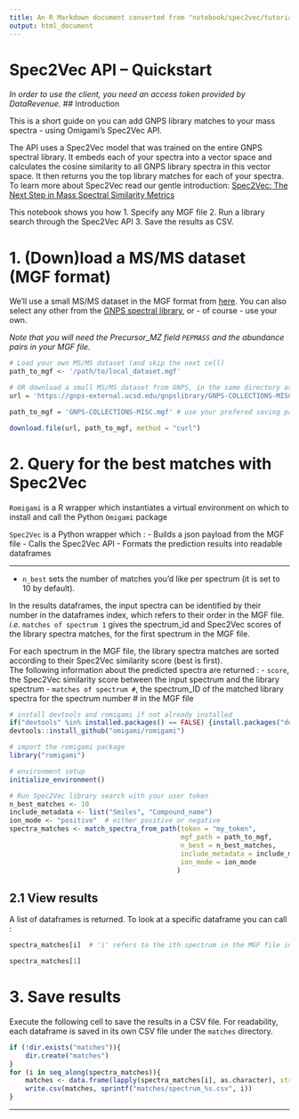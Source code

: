 ```yaml
---
title: An R Markdown document converted from "notebook/spec2vec/tutorial.ipynb"
output: html_document
---
```


# Spec2Vec API – Quickstart

*In order to use the client, you need an access token provided by DataRevenue.*
## Introduction

This is a short guide on you can add GNPS library matches to your mass spectra - using Omigami's Spec2Vec API.

The API uses a Spec2Vec model that was trained on the entire GNPS spectral library. It embeds each of your spectra into a vector space and calculates the cosine similarity to all GNPS library spectra in this vector space. It then returns you the top library matches for each of your spectra. To learn more about Spec2Vec read our gentle introduction: [Spec2Vec: The Next Step in Mass Spectral Similarity Metrics](https://www.datarevenue.com/en-blog/spec2vec-mass-spectral-similarity-metric)

This notebook shows you how 
1. Specify any MGF file
2. Run a library search through the Spec2Vec API
3. Save the results as CSV.

# 1. (Down)load a MS/MS dataset (MGF format)

We'll use a small MS/MS dataset in the MGF format from [here](https://gnps-external.ucsd.edu/gnpslibrary/GNPS-COLLECTIONS-MISC.mgf).
You can also select any other from the [GNPS spectral library](https://gnps-external.ucsd.edu/gnpslibrary), or - of course - use your own.

*Note that you will need the Precursor_MZ field `PEPMASS` and the abundance pairs in your MGF file.*

```r
# Load your own MS/MS dataset (and skip the next cell)
path_to_mgf <- '/path/to/local_dataset.mgf'
```

```r
# OR download a small MS/MS dataset from GNPS, in the same directory as this notebook
url = 'https://gnps-external.ucsd.edu/gnpslibrary/GNPS-COLLECTIONS-MISC.mgf'

path_to_mgf = 'GNPS-COLLECTIONS-MISC.mgf' # use your prefered saving path here

download.file(url, path_to_mgf, method = "curl")
```

# 2. Query for the best matches with Spec2Vec

`Romigami` is a R wrapper which instantiates a virtual environment on which to install and call the Python `Omigami` package

`Spec2Vec` is a Python wrapper which :
- Builds a json payload from the MGF file
- Calls the Spec2Vec API
- Formats the prediction results into readable dataframes

____
- `n_best` sets the number of matches you'd like per spectrum (it is set to 10 by default).

In the results dataframes, the input spectra can be identified by their number in the dataframes index, which refers to their order in the MGF file.  
*i.e.* `matches of spectrum 1` gives the spectrum_id and Spec2Vec scores of the library spectra matches, for the first spectrum in the MGF file.

For each spectrum in the MGF file, the library spectra matches are sorted according to their Spec2Vec similarity score (best is first).   
The following information about the predicted spectra are returned :
- `score`, the Spec2Vec similarity score between the input spectrum and the library spectrum
- `matches of spectrum #`, the spectrum_ID of the matched library spectra for the spectrum number # in the MGF file

```r
# install devtools and romigami if not already installed
if("devtools" %in% installed.packages() == FALSE) {install.packages("devtools")}
devtools::install_github("omigami/romigami")

# import the romigami package
library("romigami")
```

```r
# environment setup
initialize_environment()
```

```r
# Run Spec2Vec library search with your user token
n_best_matches <- 10
include_metadata <- list("Smiles", "Compound_name")
ion_mode <- "positive"  # either positive or negative
spectra_matches <- match_spectra_from_path(token = "my_token",
                                           mgf_path = path_to_mgf,
                                           n_best = n_best_matches,
                                           include_metadata = include_metadata,
                                           ion_mode = ion_mode
                                          )
```

## 2.1 View results
A list of dataframes is returned. To look at a specific dataframe you can call :
```python
spectra_matches[i]  # 'i' refers to the ith spectrum in the MGF file input
```

```r
spectra_matches[1]
```

# 3. Save results

Execute the following cell to save the results in a CSV file. For readability, each dataframe is saved in its own CSV file under the `matches` directory.

```r
if (!dir.exists("matches")){
    dir.create("matches")
}
for (i in seq_along(spectra_matches)){
    matches <- data.frame(lapply(spectra_matches[i], as.character), stringsAsFactors=FALSE)
    write.csv(matches, sprintf("matches/spectrum_%s.csv", i))
}
```


___

